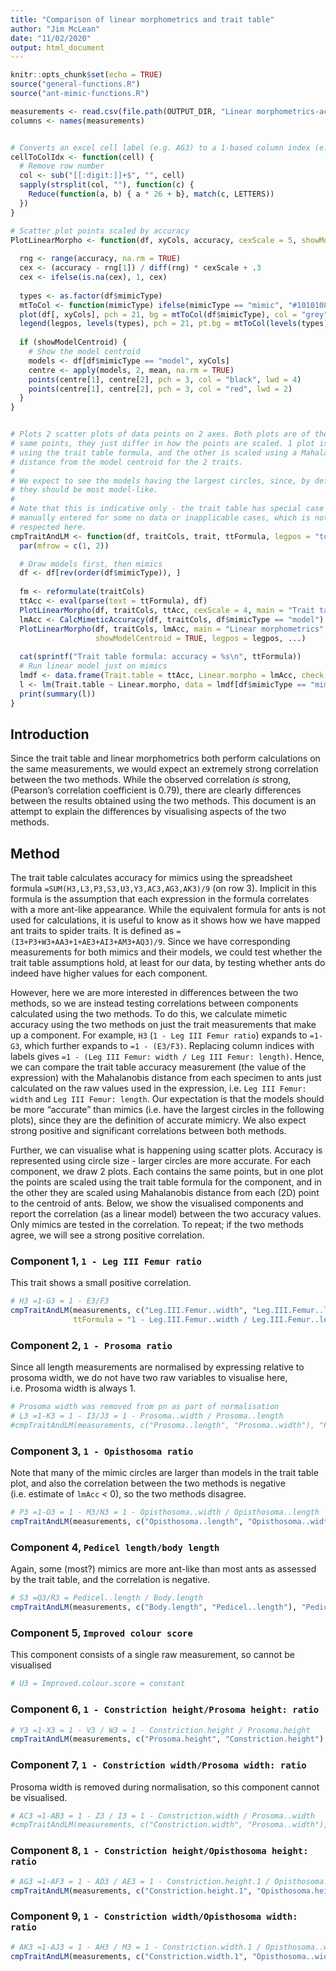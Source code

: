 ```yaml
---
title: "Comparison of linear morphometrics and trait table"
author: "Jim McLean"
date: "11/02/2020"
output: html_document
---
```


```r
knitr::opts_chunk$set(echo = TRUE)
source("general-functions.R")
source("ant-mimic-functions.R")

measurements <- read.csv(file.path(OUTPUT_DIR, "Linear morphometrics-accuracy-individuals.csv"), stringsAsFactors = FALSE)
columns <- names(measurements)


# Converts an excel cell label (e.g. AG3) to a 1-based column index (e.g. 33)
cellToColIdx <- function(cell) {
  # Remove row number
  col <- sub("[[:digit:]]+$", "", cell)
  sapply(strsplit(col, ""), function(c) {
    Reduce(function(a, b) { a * 26 + b}, match(c, LETTERS))
  })
}

# Scatter plot points scaled by accuracy 
PlotLinearMorpho <- function(df, xyCols, accuracy, cexScale = 5, showModelCentroid = FALSE, legpos = "topright", ...) {
  
  rng <- range(accuracy, na.rm = TRUE)
  cex <- (accuracy - rng[1]) / diff(rng) * cexScale + .3
  cex <- ifelse(is.na(cex), 1, cex)
  
  types <- as.factor(df$mimicType)
  mtToCol <- function(mimicType) ifelse(mimicType == "mimic", "#10101080", "#e0000080")
  plot(df[, xyCols], pch = 21, bg = mtToCol(df$mimicType), col = "grey", cex = cex, ...)
  legend(legpos, levels(types), pch = 21, pt.bg = mtToCol(levels(types)), pt.cex = 1.5, col = "black")
  
  if (showModelCentroid) {
    # Show the model centroid
    models <- df[df$mimicType == "model", xyCols]
    centre <- apply(models, 2, mean, na.rm = TRUE)
    points(centre[1], centre[2], pch = 3, col = "black", lwd = 4)
    points(centre[1], centre[2], pch = 3, col = "red", lwd = 2)
  }
}


# Plots 2 scatter plots of data points on 2 axes. Both plots are of the exact
# same points, they just differ in how the points are scaled. 1 plot is scaled
# using the trait table formula, and the other is scaled using a Mahalanobis
# distance from the model centroid for the 2 traits.
#
# We expect to see the models having the largest circles, since, by definition,
# they should be most model-like.
#
# Note that this is indicative only - the trait table has special case handling
# manually entered for some no data or inapplicable cases, which is not
# respected here.
cmpTraitAndLM <- function(df, traitCols, trait, ttFormula, legpos = "topright", ...) {
  par(mfrow = c(1, 2))

  # Draw models first, then mimics
  df <- df[rev(order(df$mimicType)), ]
  
  fm <- reformulate(traitCols)
  ttAcc <- eval(parse(text = ttFormula), df)
  PlotLinearMorpho(df, traitCols, ttAcc, cexScale = 4, main = "Trait table", legpos = legpos, ...)
  lmAcc <- CalcMimeticAccuracy(df, traitCols, df$mimicType == "model")
  PlotLinearMorpho(df, traitCols, lmAcc, main = "Linear morphometrics", 
                   showModelCentroid = TRUE, legpos = legpos, ...)
  
  cat(sprintf("Trait table formula: accuracy = %s\n", ttFormula))
  # Run linear model just on mimics
  lmdf <- data.frame(Trait.table = ttAcc, Linear.morpho = lmAcc, check.names = FALSE)
  l <- lm(Trait.table ~ Linear.morpho, data = lmdf[df$mimicType == "mimic", ])
  print(summary(l))
}


```

## Introduction

Since the trait table and linear morphometrics both perform calculations on the same measurements, we would expect an extremely strong correlation between the two methods. While the observed correlation _is_ strong, (Pearson's correlation coefficient is 0.79), there are clearly differences between the results obtained using the two methods. This document is an attempt to explain the differences by visualising aspects of the two methods.

## Method

The trait table calculates accuracy for mimics using the spreadsheet formula `=SUM(H3,L3,P3,S3,U3,Y3,AC3,AG3,AK3)/9` (on row 3). Implicit in this formula is the assumption that each expression in the formula correlates with a more ant-like appearance. While the equivalent formula for ants is not used for calculations, it is useful to know as it shows how we have mapped ant traits to spider traits. It is defined as `=(I3+P3+W3+AA3+1+AE3+AI3+AM3+AQ3)/9`. Since we have corresponding measurements for both mimics and their models, we could test whether the trait table assumptions hold, at least for our data, by testing whether ants do indeed have higher values for each component. 

However, here we are more interested  in differences between the two methods, so we are instead testing correlations between components calculated using the two methods. To do this, we calculate mimetic accuracy using the two methods on just the trait measurements that make up a component. For example, `H3` (`1 - Leg III Femur ratio`) expands to `=1-G3`, which further expands to `=1 - (E3/F3)`. Replacing column indices with labels gives `=1 - (Leg III Femur: width / Leg III Femur: length)`. Hence, we can compare the trait table accuracy measurement (the value of the expression) with the Mahalanobis distance from each specimen to ants just calculated on the raw values used in the expression, i.e. `Leg III Femur: width` and `Leg III Femur: length`. Our expectation is that the models should be more "accurate" than mimics (i.e. have the largest circles in the following plots), since they are the definition of accurate mimicry. We also expect strong positive and significant correlations between both methods.

Further, we can visualise what is happening using scatter plots. Accuracy is represented using circle size - larger circles are more accurate. For each component, we draw 2 plots. Each contains the same points, but in one plot the points are scaled using the trait table formula for the component, and in the other they are scaled using Mahalanobis distance from each (2D) point to the centroid of ants. Below, we show the visualised  components and report the correlation (as a linear model) between the two accuracy values. Only mimics are tested in the correlation. To repeat; if the two methods agree, we will see a strong positive correlation.

### Component 1, `1 - Leg III Femur ratio`

This trait shows a small positive correlation.

```r
# H3 =1-G3 = 1 - E3/F3
cmpTraitAndLM(measurements, c("Leg.III.Femur..width", "Leg.III.Femur..length"), "Femur ratio",  
              ttFormula = "1 - Leg.III.Femur..width / Leg.III.Femur..length", legpos = "topleft")

```

### Component 2, `1 - Prosoma ratio`

Since all length measurements are normalised by expressing relative to prosoma width, we do not have two raw variables to visualise here, i.e. Prosoma width is always 1.
```r
# Prosoma width was removed from pn as part of normalisation
# L3 =1-K3 = 1 - I3/J3 = 1 - Prosoma..width / Prosoma..length
#cmpTraitAndLM(measurements, c("Prosoma..length", "Prosoma..width"), "Prosoma ratio")
```

### Component 3, `1 - Opisthosoma ratio`

Note that many of the mimic circles are larger than models in the trait table plot, and also the correlation between the two methods is negative (i.e. estimate of `lmAcc` < 0), so the two methods disagree.

```r
# P3 =1-O3 = 1 - M3/N3 = 1 - Opisthosoma..width / Opisthosoma..length
cmpTraitAndLM(measurements, c("Opisthosoma..length", "Opisthosoma..width"), "Opisthosoma ratio", ttFormula = "1 - Opisthosoma..width / Opisthosoma..length", asp = 1)
```

### Component 4, `Pedicel length/body length`

Again, some (most?) mimics are more ant-like than most ants as assessed by the trait table, and the correlation is negative.

```r
# S3 =Q3/R3 = Pedicel..length / Body.length
cmpTraitAndLM(measurements, c("Body.length", "Pedicel..length"), "Pedicel:body", ttFormula = "Pedicel..length / Body.length", legpos = "topleft")
```

### Component 5, `Improved colour score`

This component consists of a single raw measurement, so cannot be visualised

```r
# U3 = Improved.colour.score = constant
```

### Component 6, `1 - Constriction height/Prosoma height: ratio`

```r
# Y3 =1-X3 = 1 - V3 / W3 = 1 - Constriction.height / Prosoma.height
cmpTraitAndLM(measurements, c("Prosoma.height", "Constriction.height"), "Constriction:prosoma height", ttFormula = "1 - Constriction.height / Prosoma.height", legpos = "topleft")
```

### Component 7, `1 - Constriction width/Prosoma width: ratio`

Prosoma width is removed during normalisation, so this component cannot be visualised.

```r
# AC3 =1-AB3 = 1 - Z3 / I3 = 1 - Constriction.width / Prosoma..width
#cmpTraitAndLM(measurements, c("Constriction.width", "Prosoma..width"), "Constriction:prosoma width", ttFormula = "1 - Constriction.width / Prosoma..width")

```

### Component 8, `1 - Constriction height/Opisthosoma height: ratio`

```r
# AG3 =1-AF3 = 1 - AD3 / AE3 = 1 - Constriction.height.1 / Opisthosoma.height
cmpTraitAndLM(measurements, c("Constriction.height.1", "Opisthosoma.height"), "Constriction:Opisthosoma height", ttFormula = "1 - Constriction.height.1 / Opisthosoma.height", legpos = "bottomright")

```

### Component 9, `1 - Constriction width/Opisthosoma width: ratio`

```r
# AK3 =1-AJ3 = 1 - AH3 / M3 = 1 - Constriction.width.1 / Opisthosoma..width
cmpTraitAndLM(measurements, c("Constriction.width.1", "Opisthosoma..width"), "Constriction:Opisthosoma width", ttFormula = "1 - Constriction.width.1 / Opisthosoma..width", legpos = "bottomright")

```

